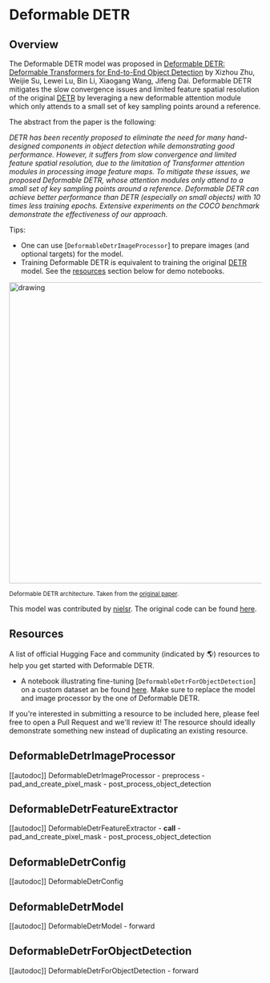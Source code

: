 <!--Copyright 2022 The HuggingFace Team. All rights reserved.

Licensed under the Apache License, Version 2.0 (the "License"); you may not use this file except in compliance with
the License. You may obtain a copy of the License at

http://www.apache.org/licenses/LICENSE-2.0

Unless required by applicable law or agreed to in writing, software distributed under the License is distributed on
an "AS IS" BASIS, WITHOUT WARRANTIES OR CONDITIONS OF ANY KIND, either express or implied. See the License for the
specific language governing permissions and limitations under the License.
-->

# Deformable DETR

## Overview

The Deformable DETR model was proposed in [Deformable DETR: Deformable Transformers for End-to-End Object Detection](https://arxiv.org/abs/2010.04159) by Xizhou Zhu, Weijie Su, Lewei Lu, Bin Li, Xiaogang Wang, Jifeng Dai.
Deformable DETR mitigates the slow convergence issues and limited feature spatial resolution of the original [DETR](detr) by leveraging a new deformable attention module which only attends to a small set of key sampling points around a reference.

The abstract from the paper is the following:

*DETR has been recently proposed to eliminate the need for many hand-designed components in object detection while demonstrating good performance. However, it suffers from slow convergence and limited feature spatial resolution, due to the limitation of Transformer attention modules in processing image feature maps. To mitigate these issues, we proposed Deformable DETR, whose attention modules only attend to a small set of key sampling points around a reference. Deformable DETR can achieve better performance than DETR (especially on small objects) with 10 times less training epochs. Extensive experiments on the COCO benchmark demonstrate the effectiveness of our approach.*

Tips:

- One can use [`DeformableDetrImageProcessor`] to prepare images (and optional targets) for the model.
- Training Deformable DETR is equivalent to training the original [DETR](detr) model. See the [resources](resources) section below for demo notebooks.

<img src="https://huggingface.co/datasets/huggingface/documentation-images/resolve/main/deformable_detr_architecture.png"
alt="drawing" width="600"/>

<small> Deformable DETR architecture. Taken from the <a href="https://arxiv.org/abs/2010.04159">original paper</a>.</small>

This model was contributed by [nielsr](https://huggingface.co/nielsr). The original code can be found [here](https://github.com/fundamentalvision/Deformable-DETR).

## Resources

A list of official Hugging Face and community (indicated by 🌎) resources to help you get started with Deformable DETR.

<PipelineTag pipeline="object-detection"/>

- A notebook illustrating fine-tuning [`DeformableDetrForObjectDetection`] on a custom dataset an be found [here](https://github.com/NielsRogge/Transformers-Tutorials/tree/master/DETR). Make sure to replace the model and image processor by the one of Deformable DETR.

If you're interested in submitting a resource to be included here, please feel free to open a Pull Request and we'll review it! The resource should ideally demonstrate something new instead of duplicating an existing resource.

## DeformableDetrImageProcessor

[[autodoc]] DeformableDetrImageProcessor
    - preprocess
    - pad_and_create_pixel_mask
    - post_process_object_detection

## DeformableDetrFeatureExtractor

[[autodoc]] DeformableDetrFeatureExtractor
    - __call__
    - pad_and_create_pixel_mask
    - post_process_object_detection

## DeformableDetrConfig

[[autodoc]] DeformableDetrConfig

## DeformableDetrModel

[[autodoc]] DeformableDetrModel
    - forward

## DeformableDetrForObjectDetection

[[autodoc]] DeformableDetrForObjectDetection
    - forward
